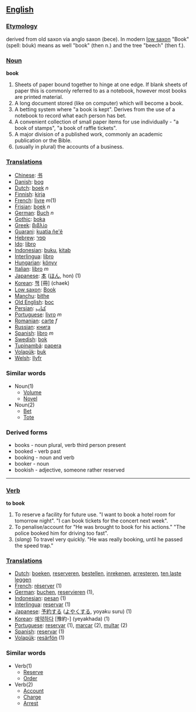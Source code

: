 == [[English]] ==

=== [[Etymology]] ===
derived from old saxon via anglo saxon (bece). In modern [[low saxon]] "Book"  (spell: bóuk) means as well "book" (then n.) and the tree "beech" (then f.). 

=== [[Noun]] ===
'''book'''
# Sheets of paper bound together to hinge at one edge. If blank sheets of paper this is commonly referred to as a notebook, however most books are printed material.
# A long document stored (like on computer) which will become a book.
# A betting system where "a book is kept". Derives from the use of a notebook to record what each person has bet.
# A convenient collection of small paper items for use individually - "a book of stamps", "a book of raffle tickets".
# A major division of a published work, commonly an academic publication or the Bible.
# (usually in plural) the accounts of a business.

=== [[Translations]] ===
*[[Chinese]]: [[书]]
*[[Danish]]: [[bog]]
*[[Dutch]]: [[boek]] ''n''
*[[Finnish]]: [[kirja]]
*[[French]]: [[livre]]  ''m''(1)
*[[Frisian]]: [[boek]] ''n''
*[[German]]: [[Buch]] ''n''
*[[Gothic]]: [[boka]]
*[[Greek]]: [[βιβλίο]]
*[[Guarani]]: [[kuatia ñe'ẽ]]
*[[Hebrew]]: [[ספר]]
*[[Ido]]: [[libro]]
*[[Indonesian]]: [[buku]], [[kitab]]
*[[Interlingua]]: [[libro]]
*[[Hungarian]]: [[könyv]]
*[[Italian]]: [[libro]] ''m''
*[[Japanese]]: [[本]] ([[ほん]], hon) (1)
*[[Korean]]: [[책]] [冊] (chaek)
*[[Low saxon]]: [[Book]]
*[[Manchu]]: [[bithe]]
*[[Old English]]: [[boc]]
*[[Persian]]: [[کتاب]]
*[[Portuguese]]: [[livro]] ''m''
*[[Romanian]]: [[carte]] ''f''
*[[Russian]]: [[книга]]
*[[Spanish]]: [[libro]] ''m''
*[[Swedish]]: [[bok]]
*[[Tupinambá]]: [[papera]]
*[[Volapük]]: [[buk]]
*[[Welsh]]: [[llyfr]]

=== Similar words ===
*Noun(1)
**[[Volume]]
**[[Novel]]
*Noun(2)
**[[Bet]]
**[[Tote]]

=== Derived forms ===
* books - noun plural, verb third person present
* booked - verb past
* booking - noun and verb
* booker - noun
* bookish - adjective, someone rather reserved

----

=== [[Verb]] ===
'''to book'''
# To reserve a facility for future use. "I want to book a hotel room for tomorrow night". "I can book tickets for the concert next week".
# To penalise/account for "He was brought to book for his actions."  "The police booked him for driving too fast".
# (''slang'') To travel very quickly.  "He was really booking, until he passed the speed trap."

=== [[Translations]] ===
*[[Dutch]]: [[boeken]], [[reserveren]], [[bestellen]], [[inrekenen]], [[arresteren]], [[ten laste leggen]]
*[[French]]: [[réserver]] (1)
*[[German]]: [[buchen]], [[reservieren]] (1), 
*[[Indonesian]]: [[pesan]] (1)
*[[Interlingua]]: [[reservar]] (1)
*[[Japanese]]: [[予約]]する ([[よやく]]する, yoyaku suru) (1)
*[[Korean]]: [[예약하다]] [豫約-] (yeyakhada) (1)
*[[Portuguese]]: [[reservar]] (1), [[marcar]] (2), [[multar]] (2)
*[[Spanish]]: [[reservar]] (1)
*[[Volapük]]: [[resärfön]] (1)

=== Similar words ===
*Verb(1)
**[[Reserve]]
**[[Order]]
*Verb(2)
**[[Account]]
**[[Charge]]
**[[Arrest]]
